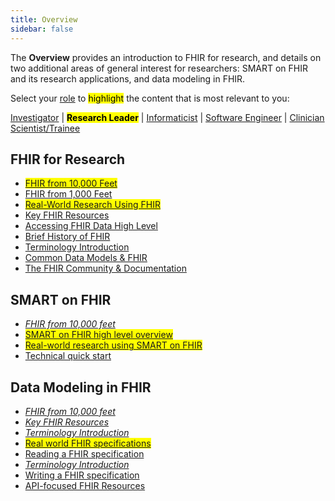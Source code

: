 ```yaml
---
title: Overview
sidebar: false
---
```


The **Overview** provides an introduction to FHIR for research, and details on two additional areas of general interest for researchers: SMART on FHIR and its research applications, and data modeling in FHIR.

Select your [role](/roles.html) to <mark>highlight</mark> the content that is most relevant to you:

<a href="#">Investigator</a> |
<a href="#" style="font-weight: bold; text-decoration: none;"><mark>Research Leader</mark></a> |
<a href="#">Informaticist</a> |
<a href="#">Software Engineer</a> |
<a href="#">Clinician Scientist/Trainee</a>

## FHIR for Research

-   <mark>[FHIR from 10,000 Feet](/modules/fhir-from-10000-ft.qmd)</mark>
-   [FHIR from 1,000 Feet](/modules/fhir-from-1000-ft.qmd)
-   <mark>[Real-World Research Using FHIR](/modules/10-intro--real-world-research-using-fhir/index.html)</mark>
-   [Key FHIR Resources](/modules/10-intro--key-fhir-resources/index.html)
-   [Accessing FHIR Data High Level](/modules/10-intro--accessing-fhir-data/index.html)
-   [Brief History of FHIR](/modules/10-intro--brief-history-of-fhir/index.html)
-   [Terminology Introduction](/modules/10-intro--terminology-introduction/index.html)
-   [Common Data Models & FHIR](/modules/10-intro--common-data-models-and-fhir/index.html)
-   [The FHIR Community & Documentation](/modules/10-intro--fhir-community-and-resources/index.html)

## SMART on FHIR

-   [*FHIR from 10,000 feet*](/modules//index.html)
-   <mark>[SMART on FHIR high level overview](/modules/20-intro-smart-on-fhir--overview/index.html)</mark>
-   <mark>[Real-world research using SMART on FHIR](/modules/20-intro-smart-on-fhir--real-world-research/index.html)</mark>
-   [Technical quick start](/modules/20-intro-smart-on-fhir--technical-quick-start/index.html)

## Data Modeling in FHIR

-   [*FHIR from 10,000 feet*](/modules/fhir-from-10000-ft.qmd)
-   [*Key FHIR Resources*](/modules/10-intro--key-fhir-resources/index.html)
-   [*Terminology Introduction*](/modules/10-intro--key-fhir-resources/index.html)
-   <mark>[Real world FHIR specifications](/modules/30-fhir-data-modeling--real-world-ig/index.html)</mark>
-   [Reading a FHIR specification](/modules/30-fhir-data-modeling--reading-ig/index.html)
-   [*Terminology Introduction*](/modules/10-intro--terminology-introduction/index.html)
-   [Writing a FHIR specification](/modules/30-fhir-data-modeling--writing-ig/index.html)
-   [API-focused FHIR Resources](/modules/30-fhir-data-modeling--api-focused-fhir-resources/index.html)